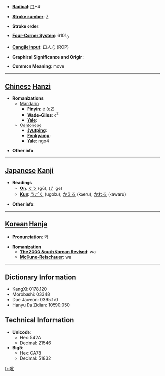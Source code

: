 * '''[[Wiktionary:Chinese radical index| Radical]]''': [[Wiktionary:Chinese radical index 口|口]]+4

* '''[[Wiktionary:Chinese total strokes index|Stroke number]]''': [[Wiktionary:Chinese total strokes index 7|7]]

* '''Stroke order''': 

* '''[[Wiktionary:Chinese four corner index|Four-Corner System]]''': 6101<sub>0</sub>

* '''[[Wiktionary:Chinese Cangjie index|Cangjie input]]''': 口人心 (ROP)

* '''Graphical Significance and Origin''': 

* '''Common Meaning''': move

----

== [[Chinese]] [[Hanzi]] ==

* '''Romanizations'''
** [[Mandarin]]
*** '''[[Pinyin]]''': é (e2)
*** '''[[Wade-Giles]]''': o<sup>2</sup>
*** '''[[Yale]]''': 
**[[Cantonese]]
***'''[[Jyutping]]''':
***'''[[Penkyamp]]''': 
***'''[[Yale]]''': ngo4

* '''Other info''': 

----

== [[Japanese]] [[Kanji]] ==

* '''Readings'''
** '''[[On]]''': [[ぐう]] (gū), [[げ]] (ge)
** '''[[Kun]]''': [[うごく]] (ugoku), [[かえる]] (kaeru), [[かわる]] (kawaru)

* '''Other info''':  

----

== [[Korean]] [[Hanja]] ==

* '''Pronunciation''': 와

* '''Romanization'''
** '''[[The 2000 South Korean Revised Romanization|The 2000 South Korean Revised]]''': wa
** '''[[McCune-Reischauer]]''': wa

----

== Dictionary Information ==

* KangXi: 0178.120
* Morobashi: 03348
* Dae Jaweon: 0395.170
* Hanyu Da Zidian: 10590.050

== Technical Information ==

* '''Unicode''':
** Hex: 542A
** Decimal: 21546
* '''Big5''':
** Hex: CA78
** Decimal: 51832

[[fr:吪]]